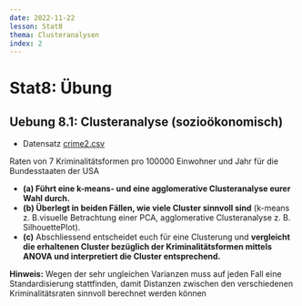 ```yaml
---
date: 2022-11-22
lesson: Stat8
thema: Clusteranalysen
index: 2
---
```


# Stat8: Übung


## Uebung 8.1: Clusteranalyse (sozioökonomisch)

- Datensatz [crime2.csv](https://raw.githubusercontent.com/ResearchMethods-ZHAW/datasets/main/statistik/crime2.csv)

Raten von 7 Kriminalitätsformen pro 100000 Einwohner und Jahr für die Bundesstaaten der USA

- **(a)  Führt eine k-means- und eine agglomerative Clusteranalyse eurer Wahl durch.**
- **(b) Überlegt in beiden Fällen, wie viele Cluster sinnvoll sind** (k-means z. B.visuelle Betrachtung einer PCA, agglomerative Clusteranalyse z. B. SilhouettePlot).
- **(c)** Abschliessend entscheidet euch für eine Clusterung und **vergleicht die erhaltenen Cluster bezüglich der Kriminalitätsformen mittels ANOVA und interpretiert die Cluster entsprechend.**

**Hinweis:**
Wegen der sehr ungleichen Varianzen muss auf jeden Fall eine Standardisierung stattfinden, damit Distanzen zwischen den verschiedenen Kriminalitätsraten sinnvoll berechnet werden können
